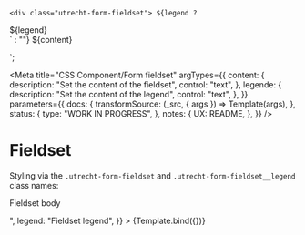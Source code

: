 <!--
@license EUPL-1.2
Copyright (c) 2021 Robbert Broersma
-->


  `<div class="utrecht-form-fieldset">
  ${legend ? `<div class="utrecht-form-fieldset__legend utrecht-form-fieldset__legend--distanced">${legend}</div>` : ""}
  ${content}
</div>`;

<Meta
  title="CSS Component/Form fieldset"
  argTypes={{
    content: {
      description: "Set the content of the fieldset",
      control: "text",
    },
    legende: {
      description: "Set the content of the legend",
      control: "text",
    },
  }}
  parameters={{
    docs: {
      transformSource: (_src, { args }) => Template(args),
    },
    status: {
      type: "WORK IN PROGRESS",
    },
    notes: {
      UX: README,
    },
  }}
/>

# Fieldset

Styling via the `.utrecht-form-fieldset` and `.utrecht-form-fieldset__legend` class names:

<Canvas>
  <Story
    name="Fieldset"
    args={{
      content: "<p>Fieldset body</p>",
      legend: "Fieldset legend",
    }}
  >
    {Template.bind({})}
  </Story>
</Canvas>

<ArgsTable story="Fieldset" />
